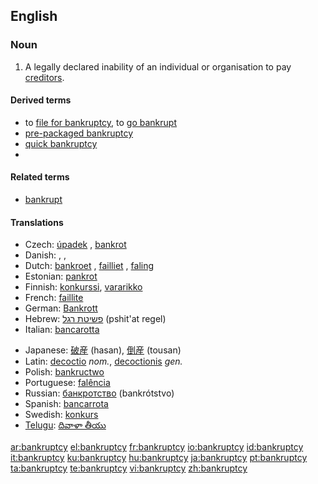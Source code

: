 {{wikipedia}}
==English==

===Noun===
{{en-noun|bankruptcies}}

# A legally declared inability of an individual or organisation to pay [[creditor]]s.

====Derived terms====
* to [[file for bankruptcy]], to [[go bankrupt]]
* [[pre-packaged bankruptcy]]
* [[quick bankruptcy]]
*
====Related terms====
* [[bankrupt]]

====Translations====
{{trans-top|inability to pay creditors}}
* Czech: [[úpadek]] {{m}}, [[bankrot]] {{m}}
* Danish: {{t-|da|bankerot|c}}, {{t-|da|fallit|c}}, {{t-|da|konkurs|c}}
* Dutch: [[bankroet]] {{n}}, [[failliet]] {{n}}, [[faling]] {{f}}
* Estonian: [[pankrot]]
* Finnish: [[konkurssi]], [[vararikko]]
* French: [[faillite]] {{f}}
* German: [[Bankrott]] {{m}}
* Hebrew: [[פשיטת רגל]] (pshit'at regel) {{f}}
* Italian: [[bancarotta]]
{{trans-mid}}
* Japanese: [[破産]] (hasan), [[倒産]] (tousan)
* Latin: [[decoctio]] ''nom.'', [[decoctionis]] ''gen.''
* Polish: [[bankructwo]] {{n}}
* Portuguese: [[falência]] {{f}}
* Russian: [[банкротство]] (bankrótstvo) {{n}}
* Spanish: [[bancarrota]] {{f}}
* Swedish: [[konkurs]] {{c}}
* [[Telugu]]: [[దివాళా తీయు]]
{{trans-bottom}}

[[ar:bankruptcy]]
[[el:bankruptcy]]
[[fr:bankruptcy]]
[[io:bankruptcy]]
[[id:bankruptcy]]
[[it:bankruptcy]]
[[ku:bankruptcy]]
[[hu:bankruptcy]]
[[ja:bankruptcy]]
[[pt:bankruptcy]]
[[ta:bankruptcy]]
[[te:bankruptcy]]
[[vi:bankruptcy]]
[[zh:bankruptcy]]